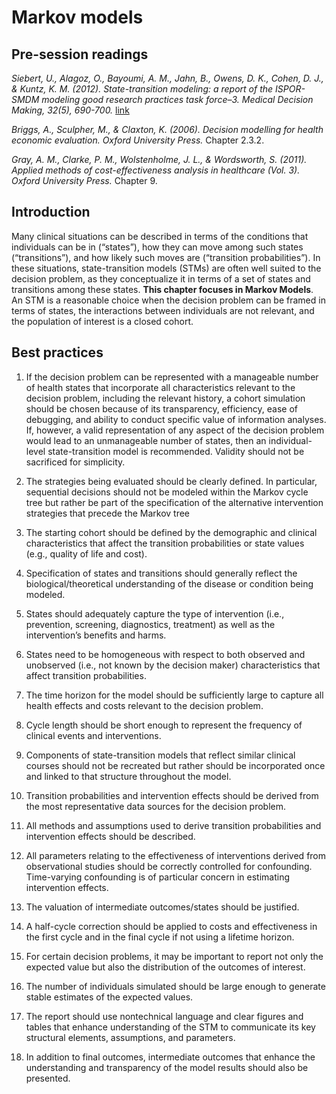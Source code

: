 # Markov models {#markov}

## Pre-session readings

*Siebert, U., Alagoz, O., Bayoumi, A. M., Jahn, B., Owens, D. K., Cohen, D. J., & Kuntz, K. M. (2012). State-transition modeling: a report of the ISPOR-SMDM modeling good research practices task force–3. Medical Decision Making, 32(5), 690-700.* [link](https://www.valueinhealthjournal.com/action/showPdf?pii=S1098-3015%2812%2901654-3)

*Briggs, A., Sculpher, M., & Claxton, K. (2006). Decision modelling for health economic evaluation. Oxford University Press.* Chapter 2.3.2.

*Gray, A. M., Clarke, P. M., Wolstenholme, J. L., & Wordsworth, S. (2011). Applied methods of cost-effectiveness analysis in healthcare (Vol. 3). Oxford University Press.* Chapter 9.

## Introduction

Many clinical situations can be described in terms of the conditions that individuals can be in (“states”), how they can move among such states (“transitions”), and how likely such moves are (“transition probabilities”). In these situations, state-transition models (STMs) are often well suited to the decision problem, as they conceptualize it in terms of a set of states and transitions among these states. **This chapter focuses in Markov Models**. An STM is a reasonable choice when the decision problem can be framed in terms of states, the interactions between individuals are not relevant, and the population of interest is a closed cohort. 

## Best practices

1. If the decision problem can be represented with a manageable number of health states that incorporate all characteristics relevant to the decision problem, including the relevant history, a cohort simulation should be chosen because of its transparency, efficiency, ease of debugging, and ability to conduct specific value of information analyses. If, however, a valid representation of any aspect of the decision problem would lead to an unmanageable number of states, then an individual-level state-transition model is recommended. Validity should not be sacrificed for simplicity.

2. The strategies being evaluated should be clearly defined. In particular, sequential decisions should not be modeled within the Markov cycle tree but rather be part of the specification of the alternative intervention strategies that precede the Markov tree

3. The starting cohort should be defined by the demographic and clinical characteristics that affect the transition probabilities or state values (e.g., quality of life and cost).

4. Specification of states and transitions should generally reflect the biological/theoretical understanding of the disease or condition being modeled.

5. States should adequately capture the type of intervention (i.e., prevention, screening, diagnostics, treatment) as well as the intervention's benefits and harms.

6. States need to be homogeneous with respect to both observed and unobserved (i.e., not known by the decision maker) characteristics that affect transition probabilities.

7. The time horizon for the model should be sufficiently large to capture all health effects and costs relevant to the decision problem.

8. Cycle length should be short enough to represent the frequency of clinical events and interventions.

9. Components of state-transition models that reflect similar clinical courses should not be recreated but rather should be incorporated once and linked to that structure throughout the model.

10. Transition probabilities and intervention effects should be derived from the most representative data sources for the decision problem.

11. All methods and assumptions used to derive transition probabilities and intervention effects should be described.

12. All parameters relating to the effectiveness of interventions derived from observational studies should be correctly controlled for confounding. Time-varying confounding is of particular concern in estimating intervention effects.

13. The valuation of intermediate outcomes/states should be justified.

14. A half-cycle correction should be applied to costs and effectiveness in the first cycle and in the final cycle if not using a lifetime horizon.

15. For certain decision problems, it may be important to report not only the expected value but also the distribution of the outcomes of interest.

16. The number of individuals simulated should be large enough to generate stable estimates of the expected values.

17. The report should use nontechnical language and clear figures and tables that enhance understanding of the STM to communicate its key structural elements, assumptions, and parameters. 

18. In addition to final outcomes, intermediate outcomes that enhance the understanding and transparency of the model results should also be presented.


